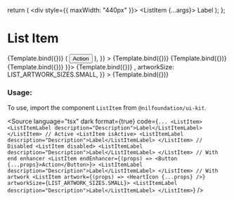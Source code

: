 
<Meta title="Data display/List/List Item" component={ListItem} />

  return (
    <div style={{ maxWidth: "440px" }}>
      <ListItem {...args}>
        <ListItemLabel description="Description">Label</ListItemLabel>
      </ListItem>
    </div>
  );
};

# List Item

<Canvas isColumn>
  <Story name="Base" args={{}}>
    {Template.bind({})}
  </Story>
  <Story
    name="With End Enhancer"
    args={{
      endEnhancer: (props) => (
        <Button {...props} size="compact" kind={BUTTON_KIND.secondary}>
          Action
        </Button>
      ),
    }}
  >
    {Template.bind({})}
  </Story>
  <Story name="Active" args={{ isActive: true }}>
    {Template.bind({})}
  </Story>
  <Story name="Disabled" args={{ disabled: true }}>
    {Template.bind({})}
  </Story>
  <Story name="Artwork" args={{ artwork: (props) => <HeartIcon {...props} /> }}>
    {Template.bind({})}
  </Story>
  <Story
    name="Artwork Size"
    args={{
      artwork: ({ ...props }) => <HeartIcon {...props} />,
      artworkSize: LIST_ARTWORK_SIZES.SMALL,
    }}
  >
    {Template.bind({})}
  </Story>
</Canvas>

<ArgsTable of={ListItem} />

### Usage:

To use, import the component `ListItem` from `@nilfoundation/ui-kit`.

<Source
  language="tsx"
  dark
  format={true}
  code={`
        ...
        <ListItem>
          <ListItemLabel description="Description">Label</ListItemLabel>
        </ListItem>
        // Active
        <ListItem isActive>
          <ListItemLabel description="Description">Label</ListItemLabel>
        </ListItem>
        // Disabled
        <ListItem disabled>
          <ListItemLabel description="Description">Label</ListItemLabel>
        </ListItem>
         // With end enhancer
        <ListItem endEnhancer={(props) => <Button {...props}>Action</Button>}>
          <ListItemLabel description="Description">Label</ListItemLabel>
        </ListItem>
         // With artwork
        <ListItem artwork={(props) => <HeartIcon {...props} />} artworkSize={LIST_ARTWORK_SIZES.SMALL}>
          <ListItemLabel description="Description">Label</ListItemLabel>
        </ListItem>
  `}
/>
